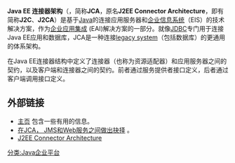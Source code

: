 {{noteTA|G1=IT}}
'''Java EE 连接器架构'''（'''{{lang-en|Java EE Connector Architecture}}'''，简称'''JCA'''，原名'''J2EE Connector Architecture'''，即有简称'''J2C'''、'''J2CA'''）是基于[[Java|Java]]的连接应用服务器和[[企业信息系统|企业信息系统]]（EIS）的技术解决方案，作为[[企业应用集成|企业应用集成]] (EAI)解决方案的一部分。就像[[JDBC|JDBC]]专门用于连接Java EE应用和数据库，JCA是一种连接[[legacy_system|legacy system]]（包括数据库）的更通用的体系架构。

在Java EE连接器结构中定义了连接器（也称为资源适配器）和应用服务器之间的契约，以及客户端和连接器之间的契约。前者通过服务提供者接口定义，后者通过客户端调用接口定义。
== 外部链接 ==
* [http://java.sun.com/j2ee/connector/ 主页] {{Wayback|url=http://java.sun.com/j2ee/connector/ |date=20120716182539 }}包含一些有用的信息。
* [http://www-106.ibm.com/developerworks/webservices/library/ws-jcajms.html#resources 在JCA， JMS和Web服务之间做出抉择] {{Wayback|url=http://www-106.ibm.com/developerworks/webservices/library/ws-jcajms.html#resources |date=20050407104412 }}。
* [http://www.onjava.com/pub/a/onjava/2004/03/24/j2eeca.html J2EE Connector Architecture] {{Wayback|url=http://www.onjava.com/pub/a/onjava/2004/03/24/j2eeca.html |date=20170612171701 }}

{{计算机小作品}}

[[分类:Java企业平台|分类:Java企业平台]]